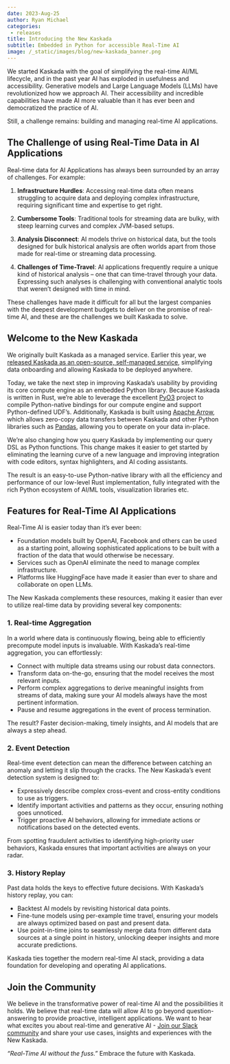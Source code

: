 ```yaml
---
date: 2023-Aug-25
author: Ryan Michael
categories:
 - releases
title: Introducing the New Kaskada
subtitle: Embedded in Python for accessible Real-Time AI
image: /_static/images/blog/new-kaskada_banner.png
---
```


We started Kaskada with the goal of simplifying the real-time AI/ML lifecycle, and in the past year AI has exploded in usefulness and accessibility. Generative models and Large Language Models (LLMs) have revolutionized how we approach AI. Their accessibility and incredible capabilities have made AI more valuable than it has ever been and democratized the practice of AI.

Still, a challenge remains: building and managing real-time AI applications.

## The Challenge of using Real-Time Data in AI Applications

Real-time data for AI Applications has always been surrounded by an array of challenges. For example:

1. **Infrastructure Hurdles**: Accessing real-time data often means struggling to acquire data and deploying complex infrastructure, requiring significant time and expertise to get right.

2. **Cumbersome Tools**: Traditional tools for streaming data are bulky, with steep learning curves and complex JVM-based setups.

3. **Analysis Disconnect**: AI models thrive on historical data, but the tools designed for bulk historical analysis are often worlds apart from those made for real-time or streaming data processing.

4. **Challenges of Time-Travel**: AI applications frequently require a unique kind of historical analysis – one that can time-travel through your data. Expressing such analyses is challenging with conventional analytic tools that weren’t designed with time in mind.

These challenges have made it difficult for all but the largest companies with the deepest development budgets to deliver on the promise of real-time AI, and these are the challenges we built Kaskada to solve.

## Welcome to the New Kaskada

We originally built Kaskada as a managed service. Earlier this year, we [released Kaskada as an open-source, self-managed service](./2023-03-28-announcing-kaskada-oss.qmd), simplifying data onboarding and allowing Kaskada to be deployed anywhere.

Today, we take the next step in improving Kaskada’s usability by providing its core compute engine as an embedded Python library. Because Kaskada is written in Rust, we’re able to leverage the excellent [PyO3](https://pyo3.rs/) project to compile Python-native bindings for our compute engine and support Python-defined UDF’s. Additionally, Kaskada is built using [Apache Arrow](https://arrow.apache.org/), which allows zero-copy data transfers between Kaskada and other Python libraries such as [Pandas](https://pandas.pydata.org/), allowing you to operate on your data in-place.

We’re also changing how you query Kaskada by implementing our query DSL as Python functions. This change makes it easier to get started by eliminating the learning curve of a new language and improving integration with code editors, syntax highlighters, and AI coding assistants.

The result is an easy-to-use Python-native library with all the efficiency and performance of our low-level Rust implementation, fully integrated with the rich Python ecosystem of AI/ML tools, visualization libraries etc.

## Features for Real-Time AI Applications

Real-Time AI is easier today than it's ever been:

* Foundation models built by OpenAI, Facebook and others can be used as a starting point, allowing sophisticated applications to be built with a fraction of the data that would otherwise be necessary.
* Services such as OpenAI eliminate the need to manage complex infrastructure.
* Platforms like HuggingFace have made it easier than ever to share and collaborate on open LLMs.

The New Kaskada complements these resources, making it easier than ever to utilize real-time data by providing several key components:

### 1. Real-time Aggregation

In a world where data is continuously flowing, being able to efficiently precompute model inputs is invaluable. With Kaskada's real-time aggregation, you can effortlessly:

- Connect with multiple data streams using our robust data connectors.
- Transform data on-the-go, ensuring that the model receives the most relevant inputs.
- Perform complex aggregations to derive meaningful insights from streams of data, making sure your AI models always have the most pertinent information.
- Pause and resume aggregations in the event of process termination.

The result? Faster decision-making, timely insights, and AI models that are always a step ahead.

### 2. Event Detection

Real-time event detection can mean the difference between catching an anomaly and letting it slip through the cracks. The New Kaskada’s event detection system is designed to:

- Expressively describe complex cross-event and cross-entity conditions to use as triggers.
- Identify important activities and patterns as they occur, ensuring nothing goes unnoticed.
- Trigger proactive AI behaviors, allowing for immediate actions or notifications based on the detected events.

From spotting fraudulent activities to identifying high-priority user behaviors, Kaskada ensures that important activities are always on your radar.

### 3. History Replay

Past data holds the keys to effective future decisions. With Kaskada's history replay, you can:

- Backtest AI models by revisiting historical data points.
- Fine-tune models using per-example time travel, ensuring your models are always optimized based on past and present data.
- Use point-in-time joins to seamlessly merge data from different data sources at a single point in history, unlocking deeper insights and more accurate predictions.

Kaskada ties together the modern real-time AI stack, providing a data foundation for developing and operating AI applications.

## Join the Community

We believe in the transformative power of real-time AI and the possibilities it holds. We believe that real-time data will allow AI to go beyond question-answering to provide proactive, intelligent applications. We want to hear what excites you about real-time and generative AI - [Join our Slack community](https://kaskada.io/community/) and share your use cases, insights and experiences with the New Kaskada.

*"Real-Time AI without the fuss."* Embrace the future with Kaskada.